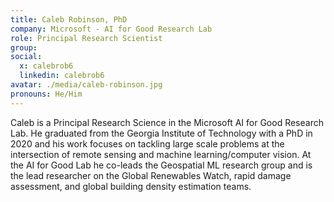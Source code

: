 ```yaml
---
title: Caleb Robinson, PhD
company: Microsoft - AI for Good Research Lab
role: Principal Research Scientist
group:
social:
  x: calebrob6
  linkedin: calebrob6
avatar: ./media/caleb-robinson.jpg
pronouns: He/Him
---
```

Caleb is a Principal Research Science in the Microsoft AI for Good Research Lab. He graduated from the Georgia Institute of Technology with a PhD in 2020 and his work focuses on tackling large scale problems at the intersection of remote sensing and machine learning/computer vision. At the AI for Good Lab he co-leads the Geospatial ML research group and is the lead researcher on the Global Renewables Watch, rapid damage assessment, and global building density estimation teams.
